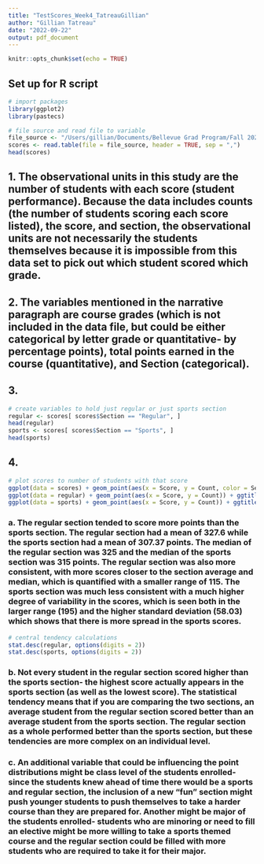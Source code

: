 ```yaml
---
title: "TestScores_Week4_TatreauGillian"
author: "Gillian Tatreau"
date: "2022-09-22"
output: pdf_document
---
```


```r
knitr::opts_chunk$set(echo = TRUE)
```

## Set up for R script

```r
# import packages
library(ggplot2)
library(pastecs)

# file source and read file to variable
file_source <- "/Users/gillian/Documents/Bellevue Grad Program/Fall 2022/DSC520/DSC520 Repo/scores.csv"
scores <- read.table(file = file_source, header = TRUE, sep = ",")
head(scores)

```

## 1. The observational units in this study are the number of students with each score (student performance). Because the data includes counts (the number of students scoring each score listed), the score, and section, the observational units are not necessarily the students themselves because it is impossible from this data set to pick out which student scored which grade.

## 2. The variables mentioned in the narrative paragraph are course grades (which is not included in the data file, but could be either categorical by letter grade or quantitative- by percentage points), total points earned in the course (quantitative), and Section (categorical).

## 3.

```r
# create variables to hold just regular or just sports section
regular <- scores[ scores$Section == "Regular", ]
head(regular)
sports <- scores[ scores$Section == "Sports", ]
head(sports)
```

## 4.

```r
# plot scores to number of students with that score
ggplot(data = scores) + geom_point(aes(x = Score, y = Count, color = Section)) + ggtitle("Scores for Both Sections") + xlab("Scores") + ylab("Number of students with score")
ggplot(data = regular) + geom_point(aes(x = Score, y = Count)) + ggtitle("Scores for Regular Section") + xlab("Scores") + ylab("Number of students with score")
ggplot(data = sports) + geom_point(aes(x = Score, y = Count)) + ggtitle("Scores for Sports Section") + xlab("Scores") + ylab("Number of students with score")

```

### a. The regular section tended to score more points than the sports section. The regular section had a mean of 327.6 while the sports section had a mean of 307.37 points. The median of the regular section was 325 and the median of the sports section was 315 points. The regular section was also more consistent, with more scores closer to the section average and median, which is quantified with a smaller range of 115. The sports section was much less consistent with a much higher degree of variability in the scores, which is seen both in the larger range (195) and the higher standard deviation (58.03) which shows that there is more spread in the sports scores.

```r
# central tendency calculations
stat.desc(regular, options(digits = 2))
stat.desc(sports, options(digits = 2))
```

### b. Not every student in the regular section scored higher than the sports section- the highest score actually appears in the sports section (as well as the lowest score). The statistical tendency means that if you are comparing the two sections, an average student from the regular section scored better than an average student from the sports section. The regular section as a whole performed better than the sports section, but these tendencies are more complex on an individual level.

### c. An additional variable that could be influencing the point distributions might be class level of the students enrolled- since the students knew ahead of time there would be a sports and regular section, the inclusion of a new "fun" section might push younger students to push themselves to take a harder course than they are prepared for. Another might be major of the students enrolled- students who are minoring or need to fill an elective might be more willing to take a sports themed course and the regular section could be filled with more students who are required to take it for their major.
